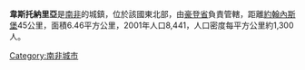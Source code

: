 '''韋斯托納里亞'''是[[南非|南非]]的城鎮，位於該國東北部，由[[豪登省|豪登省]]負責管轄，距離[[約翰內斯堡|約翰內斯堡]]45公里，面積6.46平方公里，2001年人口8,441，人口密度每平方公里約1,300人。

{{SouthAfrica-geo-stub}}
[[Category:南非城市|Category:南非城市]]